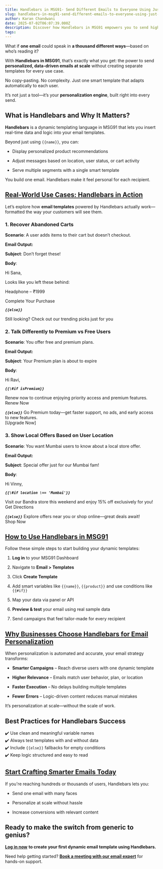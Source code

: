 ```yaml
---
title: Handlebars in MSG91- Send Different Emails to Everyone Using Just One Template
slug: handlebars-in-msg91-send-different-emails-to-everyone-using-just-one-template
author: Karan Chandwani
date: 2025-07-02T06:07:39.000Z
description: Discover how Handlebars in MSG91 empowers you to send highly personalized, dynamic emails at scale using a single smart template. This blog explains what Handlebars is, why it matters for email personalization, and showcases real-world use cases and best practices to help you craft relevant, data-driven campaigns for every recipient.
tags:
---
```


What if **one email** could speak in **a thousand different ways**—based on who’s reading it?

With **Handlebars in MSG91**, that’s exactly what you get: the power to send **personalized, data-driven emails at scale** without creating separate templates for every use case.

No copy-pasting. No complexity. Just one smart template that adapts automatically to each user.

It’s not just a tool—it’s your **personalization engine**, built right into every send.

## **What is Handlebars and Why It Matters?**

**Handlebars** is a dynamic templating language in MSG91 that lets you insert real-time data and logic into your email templates.

Beyond just using `{{name}}`, you can:

-   Display personalized product recommendations

-   Adjust messages based on location, user status, or cart activity

-   Serve multiple segments with a single smart template

You build one email. Handlebars make it feel personal for each recipient.

## [**Real-World Use Cases: Handlebars in Action**](https://docs.msg91.com/email/send-email-with-handlebars)

Let’s explore how **email templates** powered by Handlebars actually work—formatted the way your customers will see them.

### **1\. Recover Abandoned Carts**

**Scenario**: A user adds items to their cart but doesn’t checkout.

**Email Output:**

**Subject**: Don’t forget these\!

**Body**:

Hi Sana,

Looks like you left these behind:

Headphone – ₹1999

Complete Your Purchase

**_`{{else}}`_**

Still looking? Check out our trending picks just for you

### **2\. Talk Differently to Premium vs Free Users**

**Scenario**: You offer free and premium plans.

**Email Output:**

**Subject**: Your Premium plan is about to expire

**Body**:

Hi Ravi,

**_`{{\#if isPremium}}`_**

Renew now to continue enjoying priority access and premium features.  
Renew Now

**_`{{else}}`_**
Go Premium today—get faster support, no ads, and early access to new features.  
[Upgrade Now]

### **3\. Show Local Offers Based on User Location**

**Scenario**: You want Mumbai users to know about a local store offer.

**Email Output:**

**Subject**: Special offer just for our Mumbai fam\!

**Body**:

Hi Vinny,

**_`{{\#if location \== 'Mumbai'}}`_**

Visit our Bandra store this weekend and enjoy 15% off exclusively for you\!  
Get Directions

**_`{{else}}`_**
Explore offers near you or shop online—great deals await\!  
Shop Now

## [**How to Use Handlebars in MSG91**](https://msg91.com/help/email/personalize-emails-with-handlebars-in-msg91)

Follow these simple steps to start building your dynamic templates:

1. **Log in** to your MSG91 Dashboard

2. Navigate to **Email \> Templates**

3. Click **Create Template**

4. Add smart variables like `{{name}}`, `{{product}}` and use conditions like `{{#if}}`

5. Map your data via panel or API

6. **Preview & test** your email using real sample data

7. Send campaigns that feel tailor-made for every recipient

## [**Why Businesses Choose Handlebars for Email Personalization**](https://msg91.com/email)

When personalization is automated and accurate, your email strategy transforms:

-   **Smarter Campaigns** – Reach diverse users with one dynamic template

-   **Higher Relevance** – Emails match user behavior, plan, or location

-   **Faster Execution** – No delays building multiple templates

-   **Fewer Errors** – Logic-driven content reduces manual mistakes

It’s personalization at scale—without the scale of work.

## **Best Practices for Handlebars Success**

✔️ Use clean and meaningful variable names  
 ✔️ Always test templates with and without data  
 ✔️ Include `{{else}}` fallbacks for empty conditions  
 ✔️ Keep logic structured and easy to read

## [**Start Crafting Smarter Emails Today**](https://msg91.com/email)

If you're reaching hundreds or thousands of users, Handlebars lets you:

-   Send one email with many faces

-   Personalize at scale without hassle

-   Increase conversions with relevant content

## **Ready to make the switch from generic to genius?**

[**Log in now**](https://control.msg91.com/signin/) **to create your first dynamic email template using Handlebars.**

Need help getting started? [**Book a meeting with our email expert**](https://calendly.com/bison-msg91/30min) for hands-on support.
